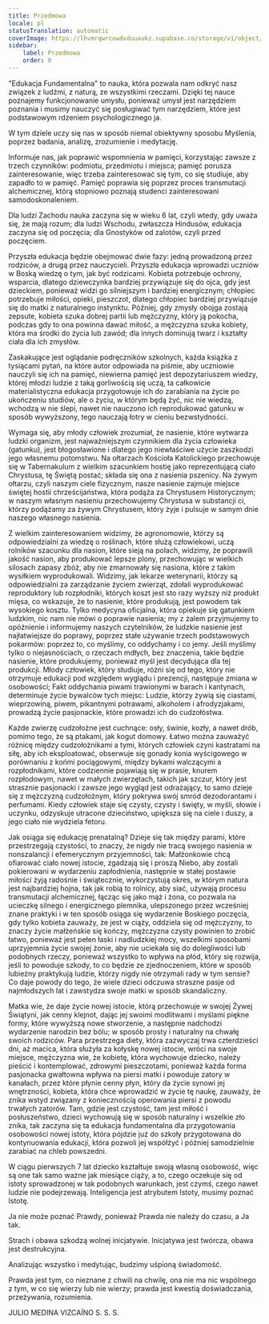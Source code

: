 ```yaml
---
title: Przedmowa
locale: pl
statusTranslation: automatic
coverImage: https://lhvmrqwrcowdvduuaukz.supabase.co/storage/v1/object/public/strapi-uploads/small_cover-educacion-fundamental.webp-2d51a7828a2b1309555be27f7e2a61a0.webp
sidebar:
    label: Przedmowa
    order: 0
---
```

"Edukacja Fundamentalna" to nauka, która pozwala nam odkryć nasz związek z ludźmi, z naturą, ze wszystkimi rzeczami. Dzięki tej nauce poznajemy funkcjonowanie umysłu, ponieważ umysł jest narzędziem poznania i musimy nauczyć się posługiwać tym narzędziem, które jest podstawowym rdzeniem psychologicznego ja.

W tym dziele uczy się nas w sposób niemal obiektywny sposobu Myślenia, poprzez badania, analizę, zrozumienie i medytację.

Informuje nas, jak poprawić wspomnienia w pamięci, korzystając zawsze z trzech czynników: podmiotu, przedmiotu i miejsca; pamięć porusza zainteresowanie, więc trzeba zainteresować się tym, co się studiuje, aby zapadło to w pamięć. Pamięć poprawia się poprzez proces transmutacji alchemicznej, którą stopniowo poznają studenci zainteresowani samodoskonaleniem.

Dla ludzi Zachodu nauka zaczyna się w wieku 6 lat, czyli wtedy, gdy uważa się, że mają rozum; dla ludzi Wschodu, zwłaszcza Hindusów, edukacja zaczyna się od poczęcia; dla Gnostyków od zalotów, czyli przed poczęciem.

Przyszła edukacja będzie obejmować dwie fazy: jedną prowadzoną przez rodziców, a drugą przez nauczycieli. Przyszła edukacja wprowadzi uczniów w Boską wiedzę o tym, jak być rodzicami. Kobieta potrzebuje ochrony, wsparcia, dlatego dziewczynka bardziej przywiązuje się do ojca, gdy jest dzieckiem, ponieważ widzi go silniejszym i bardziej energicznym; chłopiec potrzebuje miłości, opieki, pieszczot, dlatego chłopiec bardziej przywiązuje się do matki z naturalnego instynktu. Później, gdy zmysły obojga zostają zepsute, kobieta szuka dobrej partii lub mężczyzny, który ją pokocha, podczas gdy to ona powinna dawać miłość, a mężczyzna szuka kobiety, która ma środki do życia lub zawód; dla innych dominują twarz i kształty ciała dla ich zmysłów.

Zaskakujące jest oglądanie podręczników szkolnych, każda książka z tysiącami pytań, na które autor odpowiada na piśmie, aby uczniowie nauczyli się ich na pamięć, niewierna pamięć jest depozytariuszem wiedzy, której młodzi ludzie z taką gorliwością się uczą, ta całkowicie materialistyczna edukacja przygotowuje ich do zarabiania na życie po ukończeniu studiów, ale o życiu, w którym będą żyć, nic nie wiedzą, wchodzą w nie ślepi, nawet nie nauczono ich reprodukować gatunku w sposób wywyższony, tego nauczają łotry w cieniu bezwstydności.

Wymaga się, aby młody człowiek zrozumiał, że nasienie, które wytwarza ludzki organizm, jest najważniejszym czynnikiem dla życia człowieka (gatunku), jest błogosławione i dlatego jego niewłaściwe użycie zaszkodzi jego własnemu potomstwu. Na ołtarzach Kościoła Katolickiego przechowuje się w Tabernakulum z wielkim szacunkiem hostię jako reprezentującą ciało Chrystusa, tę Świętą postać; składa się ona z nasienia pszenicy. Na żywym ołtarzu, czyli naszym ciele fizycznym, nasze nasienie zajmuje miejsce świętej hostii chrześcijaństwa, która podąża za Chrystusem Historycznym; w naszym własnym nasieniu przechowujemy Chrystusa w substancji ci, którzy podążamy za żywym Chrystusem, który żyje i pulsuje w samym dnie naszego własnego nasienia.

Z wielkim zainteresowaniem widzimy, że agronomowie, którzy są odpowiedzialni za wiedzę o roślinach, które służą człowiekowi, uczą rolników szacunku dla nasion, które sieją na polach, widzimy, że poprawili jakość nasion, aby produkować lepsze plony, przechowując w wielkich silosach zapasy zbóż, aby nie zmarnowały się nasiona, które z takim wysiłkiem wyprodukowali. Widzimy, jak lekarze weterynarii, którzy są odpowiedzialni za zarządzanie życiem zwierząt, zdołali wyprodukować reproduktory lub rozpłodniki, których koszt jest sto razy wyższy niż produkt mięsa, co wskazuje, że to nasienie, które produkują, jest powodem tak wysokiego kosztu. Tylko medycyna oficjalna, która opiekuje się gatunkiem ludzkim, nic nam nie mówi o poprawie nasienia; my z żalem przyjmujemy to opóźnienie i informujemy naszych czytelników, że ludzkie nasienie jest najłatwiejsze do poprawy, poprzez stałe używanie trzech podstawowych pokarmów: poprzez to, co myślimy, co oddychamy i co jemy. Jeśli myślimy tylko o niejasnościach, o rzeczach mdłych, bez znaczenia, takie będzie nasienie, które produkujemy, ponieważ myśl jest decydująca dla tej produkcji. Młody człowiek, który studiuje, różni się od tego, który nie otrzymuje edukacji pod względem wyglądu i prezencji, następuje zmiana w osobowości; Fakt oddychania piwami trawionymi w barach i kantynach, determinuje życie bywalców tych miejsc: Ludzie, którzy żywią się ciastami, wieprzowiną, piwem, pikantnymi potrawami, alkoholem i afrodyzjakami, prowadzą życie pasjonackie, które prowadzi ich do cudzołóstwa.

Każde zwierzę cudzołożne jest cuchnące: osły, świnie, kozły, a nawet drób, pomimo tego, że są ptakami, jak kogut domowy. Łatwo można zauważyć różnicę między cudzołożnikami a tymi, których człowiek czyni kastratami na siłę, aby ich eksploatować, obserwuje się gonady konia wyścigowego w porównaniu z końmi pociągowymi, między bykami walczącymi a rozpłodnikami, które codziennie pojawiają się w prasie, knurem rozpłodowym, nawet w małych zwierzętach, takich jak szczur, który jest strasznie pasjonacki i zawsze jego wygląd jest odrażający, to samo dzieje się z mężczyzną cudzołożnym, który pokrywa swój smród dezodorantami i perfumami. Kiedy człowiek staje się czysty, czysty i święty, w myśli, słowie i uczynku, odzyskuje utracone dzieciństwo, upiększa się na ciele i duszy, a jego ciało nie wydziela fetoru.

Jak osiąga się edukację prenatalną? Dzieje się tak między parami, które przestrzegają czystości, to znaczy, że nigdy nie tracą swojego nasienia w nonszalancji i efemerycznym przyjemności, tak: Małżonkowie chcą ofiarować ciało nowej istocie, zgadzają się i proszą Niebo, aby zostali pokierowani w wydarzeniu zapłodnienia, następnie w stałej postawie miłości żyją radośnie i świątecznie, wykorzystują okres, w którym natura jest najbardziej hojna, tak jak robią to rolnicy, aby siać, używają procesu transmutacji alchemicznej, łącząc się jako mąż i żona, co pozwala na ucieczkę silnego i energicznego plemnika, ulepszonego przez wcześniej znane praktyki i w ten sposób osiąga się wydarzenie Boskiego poczęcia, gdy tylko kobieta zauważy, że jest w ciąży, oddziela się od mężczyzny, to znaczy życie małżeńskie się kończy, mężczyzna czysty powinien to zrobić łatwo, ponieważ jest pełen łaski i nadludzkiej mocy, wszelkimi sposobami uprzyjemnia życie swojej żonie, aby nie uciekała się do dolegliwości lub podobnych rzeczy, ponieważ wszystko to wpływa na płód, który się rozwija, jeśli to powoduje szkody, to co będzie ze zjednoczeniem, które w sposób lubieżny praktykują ludzie, którzy nigdy nie otrzymali rady w tym sensie? Co daje powody do tego, że wiele dzieci odczuwa straszne pasje od najmłodszych lat i zawstydza swoje matki w sposób skandaliczny.

Matka wie, że daje życie nowej istocie, którą przechowuje w swojej Żywej Świątyni, jak cenny klejnot, dając jej swoimi modlitwami i myślami piękne formy, które wywyższą nowe stworzenie, a następnie nadchodzi wydarzenie narodzin bez bólu; w sposób prosty i naturalny na chwałę swoich rodziców. Para przestrzega diety, która zazwyczaj trwa czterdzieści dni, aż macica, która służyła za kołyskę nowej istocie, wróci na swoje miejsce, mężczyzna wie, że kobietę, która wychowuje dziecko, należy pieścić i kontemplować, zdrowymi pieszczotami, ponieważ każda forma pasjonacka gwałtowna wpływa na piersi matki i powoduje zatory w kanałach, przez które płynie cenny płyn, który da życie synowi jej wnętrzności, kobieta, która chce wprowadzić w życie tę naukę, zauważy, że znika wstyd związany z koniecznością operowania piersi z powodu trwałych zatorów. Tam, gdzie jest czystość, tam jest miłość i posłuszeństwo, dzieci wychowują się w sposób naturalny i wszelkie zło znika, tak zaczyna się ta edukacja fundamentalna dla przygotowania osobowości nowej istoty, która pójdzie już do szkoły przygotowana do kontynuowania edukacji, która pozwoli jej współżyć i później samodzielnie zarabiać na chleb powszedni.

W ciągu pierwszych 7 lat dziecko kształtuje swoją własną osobowość, więc są one tak samo ważne jak miesiące ciąży, a to, czego oczekuje się od istoty sprowadzonej w tak podobnych warunkach, jest czymś, czego nawet ludzie nie podejrzewają. Inteligencja jest atrybutem Istoty, musimy poznać Istotę.

Ja nie może poznać Prawdy, ponieważ Prawda nie należy do czasu, a Ja tak.

Strach i obawa szkodzą wolnej inicjatywie. Inicjatywa jest twórcza, obawa jest destrukcyjna.

Analizując wszystko i medytując, budzimy uśpioną świadomość.

Prawda jest tym, co nieznane z chwili na chwilę, ona nie ma nic wspólnego z tym, w co się wierzy lub nie wierzy; prawda jest kwestią doświadczania, przeżywania, rozumienia.

JULIO MEDINA VIZCAÍNO
S. S. S.

